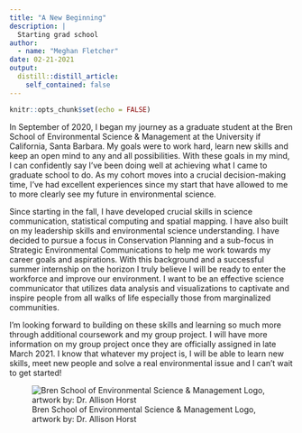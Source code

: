 ```yaml
---
title: "A New Beginning"
description: |
  Starting grad school
author:
  - name: "Meghan Fletcher"
date: 02-21-2021
output:
  distill::distill_article:
    self_contained: false
---
```




```r
knitr::opts_chunk$set(echo = FALSE)
```

In September of 2020, I began my journey as a graduate student at the Bren School of Environmental Science & Management at the University if California, Santa Barbara. My goals were to work hard, learn new skills and keep an open mind to any and all possibilities. With these goals in my mind, I can confidently say I've been doing well at achieving what I came to graduate school to do. As my cohort moves into a crucial decision-making time, I've had excellent experiences since my start that have allowed to me to more clearly see my future in environmental science. 

Since starting in the fall, I have developed crucial skills in science communication, statistical computing and spatial mapping. I have also built on my leadership skills and environmental science understanding. I have decided to pursue a focus in Conservation Planning and a sub-focus in Strategic  Environmental Communications to help me work towards my career goals and aspirations. With this background and a successful summer internship on the horizon I truly believe I will be ready to enter the workforce and improve our environment. I want to be an effective science communicator that utilizes data analysis and visualizations to captivate and inspire people from all walks of life especially those from marginalized communities. 

I'm looking forward to building on these skills and learning so much more through additional coursework and my group project. I will have more information on my group project once they are officially assigned in late March 2021. I know that whatever my project is, I will be able to learn new skills, meet new people and solve a real environmental issue and I can't wait to get started!


![Bren School of Environmental Science & Management Logo, artwork by: Dr. Allison Horst](bren_logo.PNG)
